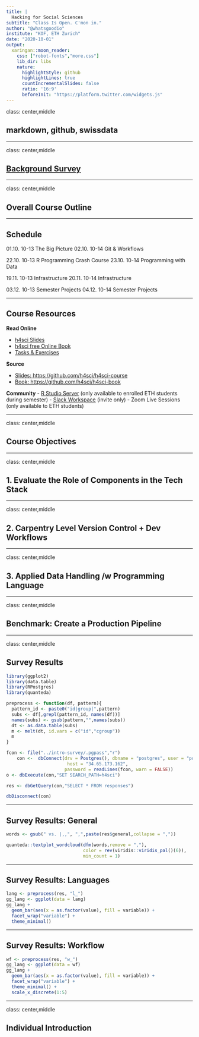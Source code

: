```yaml
---
title: |
  Hacking for Social Sciences
subtitle: "Class Is Open. C'mon in."
author: "@whatsgoodio"
institute: "KOF, ETH Zurich"
date: "2020-10-01"
output:
  xaringan::moon_reader:
    css: ["robot-fonts","more.css"]
    lib_dir: libs
    nature:
      highlightStyle: github
      highlightLines: true
      countIncrementalSlides: false
      ratio: '16:9'
      beforeInit: "https://platform.twitter.com/widgets.js"
---
```


class: center,middle

## markdown, github, swissdata

---

class: center,middle

## [Background Survey](https://h4sci.shinyapps.io/intro-survey/)


---

class: center,middle

## Overall Course Outline

---

## Schedule

01.10.	10-13	The Big Picture
02.10.	10-14	Git & Workflows

22.10.	10-13	R Programming Crash Course
23.10.	10-14	Programming with Data

19.11.	10-13	Infrastructure
20.11.	10-14	Infrastructure

03.12.	10-13	Semester Projects
04.12.	10-14	Semester Projects

---

## Course Resources

**Read Online**

- [h4sci Slides](https://h4sci.github.io/h4sci-course)
- [h4sci free Online Book](https://h4sci.github.io/h4sci-book)
- [Tasks & Exercises](https://github.com/h4sci/h4sci-tasks)

**Source**

- [Slides: https://github.com/h4sci/h4sci-course](https://github.com/h4sci/h4sci-course)
- [Book: https://github.com/h4sci/h4sci-book](https://github.com/h4sci/h4sci-book)

**Community**
- [R Studio Server](https://teaching.kof.ethz.ch/auth-sign-in) (only available to enrolled ETH students during semester) 
- [Slack Workspace](https://h4sci.slack.com/) (invite only) 
- Zoom Live Sessions (only available to ETH students)


---

class: center,middle

## Course Objectives


---

class: center,middle

## 1. Evaluate the Role of Components in the Tech Stack

---

class: center,middle

## 2. Carpentry Level Version Control + Dev Workflows

---

class: center,middle

## 3. Applied Data Handling /w Programming Language

---

class: center,middle

## Benchmark: Create a Production Pipeline

---

class: center,middle

## Survey Results

```r
library(ggplot2)
library(data.table)
library(RPostgres)
library(quanteda)

preprocess <- function(df, pattern){
  pattern_id <- paste0("id|group|",pattern)
  subs <- df[,grepl(pattern_id, names(df))]
  names(subs) <- gsub(pattern,"",names(subs))
  dt <- as.data.table(subs)
  m <- melt(dt, id.vars = c("id","cgroup"))
  m
}

fcon <- file("../intro-survey/.pgpass","r")
    con <-  dbConnect(drv = Postgres(), dbname = "postgres", user = "postgres",
                       host = "34.65.173.162",
                      password = readLines(fcon, warn = FALSE))
o <- dbExecute(con,"SET SEARCH_PATH=h4sci")

res <- dbGetQuery(con,"SELECT * FROM responses")

dbDisconnect(con)

```



---

## Survey Results: General

```r

words <- gsub(" vs. |,,", ",",paste(res$general,collapse = ","))

quanteda::textplot_wordcloud(dfm(words,remove = ","),
                             color = rev(viridis::viridis_pal()(6)),
                             min_count = 1)


```



---


## Survey Results: Languages

```r

lang <- preprocess(res, "l_")
gg_lang <- ggplot(data = lang)
gg_lang +
  geom_bar(aes(x = as.factor(value), fill = variable)) +
  facet_wrap("variable") +
  theme_minimal() 


```



---


## Survey Results: Workflow

```r

wf <- preprocess(res, "w_")
gg_lang <- ggplot(data = wf)
gg_lang +
  geom_bar(aes(x = as.factor(value), fill = variable)) +
  facet_wrap("variable") +
  theme_minimal() +
  scale_x_discrete(1:5)


```


---


class: center,middle

## Individual Introduction
















